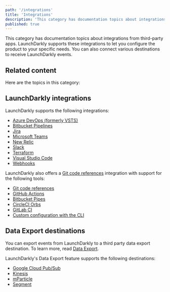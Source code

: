 ```yaml
---
path: '/integrations'
title: 'Integrations'
description: 'This category has documentation topics about integrations from third-party apps. You can also connect various destinations to receive LaunchDarkly events.'
published: true
---
```


This category has documentation topics about integrations from third-party apps. LaunchDarkly supports these integrations to let you configure the product to your specific needs. You can also connect various destinations to receive LaunchDarkly events.

## Related content

Here are the topics in this category:

## LaunchDarkly integrations

LaunchDarkly supports the following integrations:

- [Azure DevOps (formerly VSTS)](/integrations/azure-devops) 
- [Bitbucket Pipelines](/integrations/bitbucket-pipelines) 
- [Jira](/integrations/jira) 
- [Microsoft Teams](/integrations/microsoft-teams) 
- [New Relic](/integrations/new-relic)
- [Slack](/integrations/slack) 
- [Terraform](/integrations/terraform) 
- [Visual Studio Code](/integrations/vscode) 
- [Webhooks](/integrations/webhooks) 


LaunchDarkly also offers a [Git code references](/integrations/git-code-references) integration with support for the following tools:

- [Git code references](/integrations/git-code-references)
- [GitHub Actions](/integrations/git-code-references/github-actions)
- [Bitbucket Pipes](/integrations/git-code-references/bitbucket-pipes)
- [CircleCI Orbs](/integrations/git-code-references/circleci-orbs)
- [GitLab CI](/integrations/git-code-references/gitlab-ci)
- [Custom configuration with the CLI](/integrations/git-code-references/custom-config)

## Data Export destinations

You can export events from LaunchDarkly to a third party data export destination. To learn more, read [Data Export](/integrations/data-export).

LaunchDarkly's Data Export feature supports the following destinations:

- [Google Cloud Pub/Sub](/integrations/data-export/google-cloud-pubsub) 
- [Kinesis](/integrations/data-export/kinesis-destination) 
- [mParticle](/integrations/data-export/mparticle-destination) 
- [Segment](/integrations/data-export/segment-destination) 

